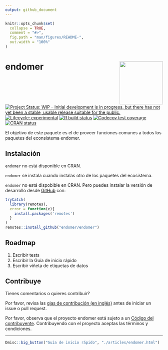 ```yaml
---
output: github_document
---
```


<!-- README.md is generated from README.Rmd. Please edit that file -->

```r
knitr::opts_chunk$set(
  collapse = TRUE,
  comment = "#>",
  fig.path = "man/figures/README-",
  out.width = "100%"
)
```

# endomer <img src='man/figures/logo.png' align="right" height="138" />

<!-- badges: start -->
[![Project Status: WIP – Initial development is in progress, but there has not yet been a stable, usable release suitable for the public.](https://www.repostatus.org/badges/latest/wip.svg)](https://www.repostatus.org/#wip)
[![Lifecycle: experimental](https://img.shields.io/badge/lifecycle-experimental-orange.svg)](https://www.tidyverse.org/lifecycle/#experimental)
[![R build status](https://github.com/endomer/endomer/workflows/R-CMD-check/badge.svg)](https://github.com/endomer/endomer/actions)
[![Codecov test coverage](https://codecov.io/gh/endomer/endomer/branch/main/graph/badge.svg)](https://codecov.io/gh/endomer/endomer?branch=main)
[![CRAN status](https://www.r-pkg.org/badges/version/endomer)](https://CRAN.R-project.org/package=endomer)
<!-- badges: end -->

El objetivo de este paquete es el de proveer funciones comunes a todos los paquetes del econsistema endomer.

## Instalación

`endomer` no está disponible en CRAN.


`endomer` se instala cuando instalas otro de los paquetes del ecosistema.

<!-- You can install the released version of endomer from [CRAN](https://CRAN.R-project.org) with: -->

<!-- ``` r -->
<!-- install.packages("endomer") -->
<!-- ``` -->

`endomer` no está dispobible en CRAN. Pero puedes instalar la versión de desarrollo desde [GitHub](https://github.com/) con:

``` r
tryCatch(
  library(remotes),
  error = function(e){
    install.packages('remotes')
  }
)
remotes::install_github("endomer/endomer")
```

## Roadmap

1. Escribir tests
1. Escribir la Guía de inicio rápido
1. Escribir viñeta de etiquetas de datos

## Contribuye

Tienes comentarios o quieres contribuir?

Por favor, revisa las [gias de contribución (en inglés)](https://endomer.github.io/endomer/CONTRIBUTING.html) antes de iniciar un issue o pull request.

Por favor, observa que el proyecto endomer está sujeto a un [Código del contribuyente](https://contributor-covenant.org/es/version/2/0/CODE_OF_CONDUCT.html). Contribuyendo con el proyecto aceptas las términos y condiciones.

<hr/>

```r
Dmisc::big_button("Guía de inicio rápido", "./articles/endomer.html")
```

